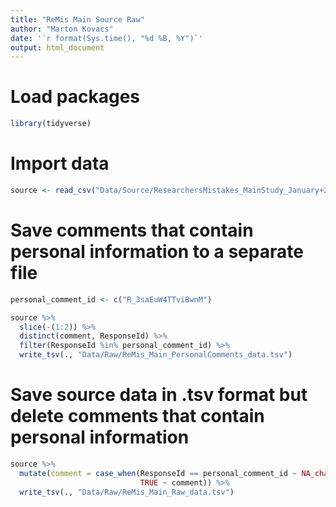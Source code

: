 ```yaml
---
title: "ReMis Main Source Raw"
author: "Marton Kovacs"
date: '`r format(Sys.time(), "%d %B, %Y")`'
output: html_document
---
```


# Load packages

```r
library(tidyverse)
```

# Import data

```r
source <- read_csv("Data/Source/ResearchersMistakes_MainStudy_January+21,+2019_21.01.csv")
```

# Save comments that contain personal information to a separate file

```r
personal_comment_id <- c("R_3saEuW4TTviBwnM")

source %>% 
  slice(-(1:2)) %>% 
  distinct(comment, ResponseId) %>% 
  filter(ResponseId %in% personal_comment_id) %>% 
  write_tsv(., "Data/Raw/ReMis_Main_PersonalComments_data.tsv")
```

# Save source data in .tsv format but delete comments that contain personal information

```r
source %>% 
  mutate(comment = case_when(ResponseId == personal_comment_id ~ NA_character_,
                             TRUE ~ comment)) %>% 
  write_tsv(., "Data/Raw/ReMis_Main_Raw_data.tsv")
```